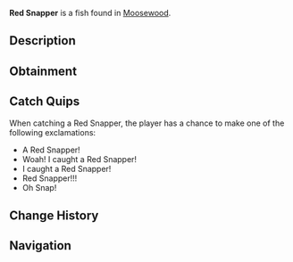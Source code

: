 {{FishInfobox
|image          = Red Snapper.png
|rarity         = Common
|sea            = First Sea
|location       = [[Moosewood]]
|sublocation    = Saltwater
|sources        = Fishing Rod
|radar_location = 
|xp             = 80
|weather        = 
|time           = 
|season         = Summer, Autumn
|bait           = 
|base_weight    = 7
|base_value     = 70
|weight_range   = 6
|base_chance    = 75
|base_resil     = 75
}}
'''Red Snapper''' is a {{Rarity|Common}} fish found in [[Moosewood]].

== Description ==
{{Description|The Red Snapper is a common salt water fish that can be commonly found all around Moosewoods oceans. They are a very noticeable fish with their obvious red and light red tones.|Bestiary Entry}}

== Obtainment ==
{{Description|Found in saltwater near Moosewood Docks. Prefers the Summer and Autumn.|Bestiary Hint}}
{{Fish Availability|
Bloop Fish
Moosewood/Docks
Moosewood/Seaweed and Mini-Island
Moosewood/Surrounding Ocean
|top_rods      = 
Leviathan's Fang Rod\221056.71\159305.79;
Free Spirit Rod\216364.25\132687.87;
Trident Rod\209138.95\106374.86;
Azure Of Lagoon\198335.18\170274.32;
No-Life Rod\187223.85\159788.5;
Training Rod\169969.07\173479.98;
Flimsy Rod\138431.44\125175.42;
Resourceful Rod\162920.91\187288.48;
Abyssal Specter Rod\177448.09\198684.32;
Fang of the Eclipse\179170.67\198535.54;
Egg Rod\173703.59\196762.64;
Wildflower Rod\174270.52\195654.6;
Wisdom Rod\169439.36\194781.87;
Seraphic Rod\185274.43\150268.82;
Ethereal Prism Rod\181487.85\91715.62;
Astralhook Rod\180306.26\47030.93;
Challenger's Rod\179217.73\149314.65;
Rod Of The Forgotten Fang\177677.84\137266.79;
Blazebringer Rod\176718.17\193085.38;
Rod Of The Exalted One\174908.68\130931.22;
Verdant Shear Rod\173362.55\194720.41;
Zeus Rod\171841.68\191758.55;
Rod Of The Depths\171473.85\124973.3;
Depthseeker Rod\167804.86\184786.93;
Volcanic Rod\167256.11\187272.6;
Avalanche Rod\165329.76\168706.78;
Steady Rod\80107.28\80107.28
|recommended   = Trident Rod
}}

== Catch Quips ==
When catching a Red Snapper, the player has a chance to make one of the following exclamations:
* A Red Snapper!
* Woah! I caught a Red Snapper!
* I caught a Red Snapper!
* Red Snapper!!!
* Oh Snap!

== Change History ==
{{Change History|{{subst:Current Version}}}}

== Navigation ==
{{Fish Navbox|Moosewood}}